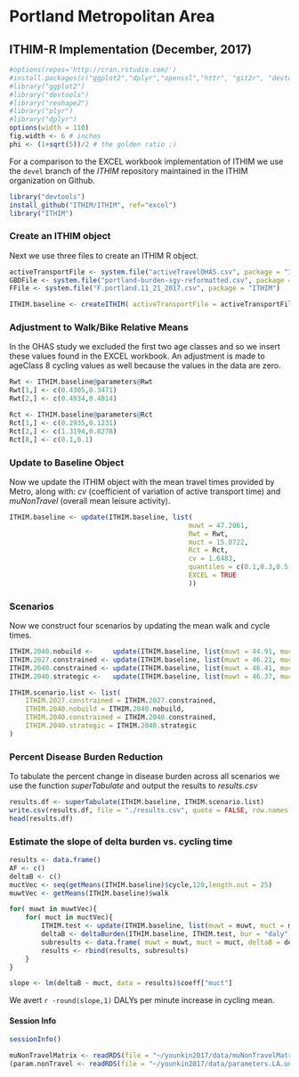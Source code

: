 # Portland Metropolitan Area
## ITHIM-R Implementation (December, 2017)
```r
#options(repos='http://cran.rstudio.com/')
#install.packages(c("ggplot2","dplyr","openssl","httr", "git2r", "devtools", "roxygen2"))
#library("ggplot2")
#library("devtools")
#library("reshape2")
#library("plyr")
#library("dplyr")
options(width = 110)
fig.width <- 6 # inches
phi <- (1+sqrt(5))/2 # the golden ratio ;)
```
For a comparison to the EXCEL workbook implementation of ITHIM we use
the `devel` branch of the _ITHIM_ repository maintained in the ITHIM
organization on Github.

```r
library("devtools")
install_github("ITHIM/ITHIM", ref="excel")
library("ITHIM")
```

### Create an ITHIM object

Next we use three files to create an ITHIM R object.

```r
activeTransportFile <- system.file("activeTravelOHAS.csv", package = "ITHIM")
GBDFile <- system.file("portland-burden-sgy-reformatted.csv", package = "ITHIM")
FFile <- system.file("F.portland.11_21_2017.csv", package = "ITHIM")

ITHIM.baseline <- createITHIM( activeTransportFile = activeTransportFile, GBDFile = GBDFile, FFile = FFile)
```

### Adjustment to Walk/Bike Relative Means

In the OHAS study we excluded the first two age classes and so we insert
these values found in the EXCEL workbook.  An adjustment is made to
ageClass 8 cycling values as well because the values in the data are
zero.

```r
Rwt <- ITHIM.baseline@parameters@Rwt
Rwt[1,] <- c(0.4305,0.3471)
Rwt[2,] <- c(0.4934,0.4814)

Rct <- ITHIM.baseline@parameters@Rct
Rct[1,] <- c(0.2935,0.1231)
Rct[2,] <- c(1.3194,0.8278)
Rct[8,] <- c(0.1,0.1)
```

### Update to Baseline Object
Now we update the ITHIM object with the mean travel times provided by
Metro, along with: _cv_ (coefficient of variation of active transport
time) and _muNonTravel_ (overall mean leisure activity).

```r
ITHIM.baseline <- update(ITHIM.baseline, list(
                                             muwt = 47.2061,
                                             Rwt = Rwt,
                                             muct = 15.0722,
                                             Rct = Rct,
                                             cv = 1.6483,
                                             quantiles = c(0.1,0.3,0.5,0.7,0.9),
                                             EXCEL = TRUE
                                             ))
```


### Scenarios
Now we construct four scenarios by updating the mean walk and cycle
times.

```r
ITHIM.2040.nobuild <-     update(ITHIM.baseline, list(muwt = 44.91, muct = 17.82, cv = 1.6475))
ITHIM.2027.constrained <- update(ITHIM.baseline, list(muwt = 46.21, muct = 17.04, cv = 1.6467))
ITHIM.2040.constrained <- update(ITHIM.baseline, list(muwt = 46.41, muct = 18.85, cv = 1.6437))
ITHIM.2040.strategic <-   update(ITHIM.baseline, list(muwt = 46.37, muct = 18.57, cv = 1.6442))

ITHIM.scenario.list <- list(
    ITHIM.2027.constrained = ITHIM.2027.constrained,
    ITHIM.2040.nobuild = ITHIM.2040.nobuild,
    ITHIM.2040.constrained = ITHIM.2040.constrained,
    ITHIM.2040.strategic = ITHIM.2040.strategic
)
```
### Percent Disease Burden Reduction

To tabulate the percent change in disease burden across all scenarios
we use the function _superTabulate_ and output the results to _results.csv_

```r
results.df <- superTabulate(ITHIM.baseline, ITHIM.scenario.list)
write.csv(results.df, file = "./results.csv", quote = FALSE, row.names = FALSE)
head(results.df)
```

### Estimate the slope of delta burden vs. cycling time

```r
results <- data.frame()
AF <- c()
deltaB <- c()
muctVec <- seq(getMeans(ITHIM.baseline)$cycle,120,length.out = 25)
muwtVec <- getMeans(ITHIM.baseline)$walk

for( muwt in muwtVec){
    for( muct in muctVec){
        ITHIM.test <- update(ITHIM.baseline, list(muwt = muwt, muct = muct, EXCEL = TRUE))
        deltaB <- deltaBurden(ITHIM.baseline, ITHIM.test, bur = "daly", dis = "all")
        subresults <- data.frame( muwt = muwt, muct = muct, deltaB = deltaB )
        results <- rbind(results, subresults)
    }
}

slope <- lm(deltaB ~ muct, data = results)$coeff["muct"]
```

We avert `r -round(slope,1)` DALYs per minute increase in cycling mean.

#### Session Info
```r
sessionInfo()
```




```r
muNonTravelMatrix <- readRDS(file = "~/younkin2017/data/muNonTravelMatrix.portland.rds")
(param.nonTravel <- readRDS(file = "~/younkin2017/data/parameters.LA.untransformed.ungrouped.rds"))
```
